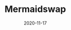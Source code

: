 ---
title: Mermaidswap
tag: DeFi,DEX
status: publish
date: 2020-11-17
slug: The Most Sought After Multi-Network platform in the DEX! Yield Farm, Dex, NFTs, Vaults and Presence across BSC, Avalanche, IoTeX Networks with deflationary tokenomics, limited token supply, automatic emission reduction, smart token burns & HODL rewards 
website: https://www.mermaidswap.com/
logo: /img/merd.png
telegram: https://t.me/mermaidswapgroup
twitter: https://twitter.com/MermaidSwap
---